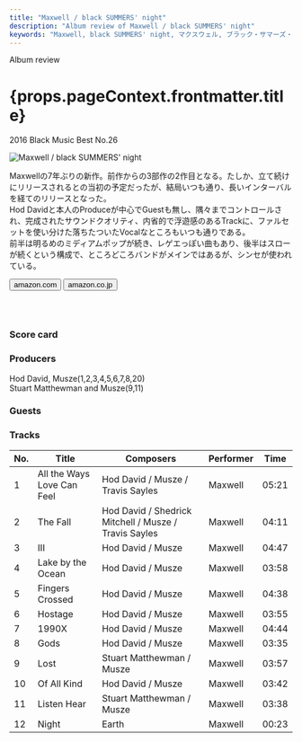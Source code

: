 ```yaml
---
title: "Maxwell / black SUMMERS' night"
description: "Album review of Maxwell / black SUMMERS' night"
keywords: "Maxwell, black SUMMERS' night, マクスウェル, ブラック・サマーズ・ナイト"
---
```





<p className="largeP">Album review</p>
<h1 className="h1--no--margin">{props.pageContext.frontmatter.title}</h1>
<p className="largeP">
  <Link to="/best50/2016/">2016 Black Music Best No.26</Link>
</p>

<Row  className="image-card-group">
	<Column colMd={3} colLg={4} noGutterMdLeft="">
       <ImageCard>

![Maxwell / black SUMMERS' night](../../images/cd/maxwell4L.jpg)

</ImageCard>
	</Column>
	<Column colMd={4} colLg={8} noGutterMdLeft="">
	<p>
	Maxwellの7年ぶりの新作。前作からの3部作の2作目となる。たしか、立て続けにリリースされるとの当初の予定だったが、結局いつも通り、長いインターバルを経てのリリースとなった。
	<br/>Hod Davidと本人のProduceが中心でGuestも無し、隅々までコントロールされ、完成されたサウンドクオリティ、内省的で浮遊感のあるTrackに、ファルセットを使い分けた落ちたついたVocalなところもいつも通りである。
	<br/>前半は明るめのミディアムポップが続き、レゲエっぽい曲もあり、後半はスローが続くという構成で、ところどころバンドがメインではあるが、シンセが使われている。
	</p>
    <div>
	  <Button className="button-right-mergin"  href="https://amzn.to/33d3RjR" renderIcon={ArrowUpRight} size='sm' kind='primary'>
      amazon.com
    </Button>
    <Button className="button-right-mergin"  href="https://amzn.to/3k1JrkF" renderIcon={ArrowUpRight} size='sm' kind='secondary'>
      amazon.co.jp
    </Button>
	</div>
	<a href="https://geo.music.apple.com/jp/album/blacksummersnight-2016/1480775531?mt=1&app=music&ls=1&at=11lcug" style="display:inline-block;overflow:hidden;background:url(https://linkmaker.itunes.apple.com/ja-jp/lockup.svg?releaseDate=2016-07-01&kind=album&bubble=apple_music&style=mono-black) no-repeat;width:180px;height:45px;"></a>
	</Column>
</Row>
<Row >
	<Column colMd={4} colLg={4} noGutterMdLeft="">
<div>
  <h3>Score card</h3>
	<SliderJS1 value="5" />
  <SliderJS2 value="1" />
	<SliderJS3 value="1" />
  <SliderJS4 value="9" />
</div>
</Column>
<Column colMd={8} colLg={8} noGutterMdLeft="">
<div>
<h3>Producers</h3>
<p>
	Hod David, Musze(1,2,3,4,5,6,7,8,20)
<br/>Stuart Matthewman and Musze(9,11)
</p>
<h3>Guests</h3>
<p>
</p>
</div>
</Column>
</Row>

<h3>Tracks</h3>

| No. | Title                      | Composers                                             | Performer | Time  |
| --- | -------------------------- | ----------------------------------------------------- | --------- | ----- |
| 1   | All the Ways Love Can Feel | Hod David / Musze / Travis Sayles                     | Maxwell   | 05:21 |
| 2   | The Fall                   | Hod David / Shedrick Mitchell / Musze / Travis Sayles | Maxwell   | 04:11 |
| 3   | III                        | Hod David / Musze                                     | Maxwell   | 04:47 |
| 4   | Lake by the Ocean          | Hod David / Musze                                     | Maxwell   | 03:58 |
| 5   | Fingers Crossed            | Hod David / Musze                                     | Maxwell   | 04:38 |
| 6   | Hostage                    | Hod David / Musze                                     | Maxwell   | 03:55 |
| 7   | 1990X                      | Hod David / Musze                                     | Maxwell   | 04:44 |
| 8   | Gods                       | Hod David / Musze                                     | Maxwell   | 03:35 |
| 9   | Lost                       | Stuart Matthewman / Musze                             | Maxwell   | 03:57 |
| 10  | Of All Kind                | Hod David / Musze                                     | Maxwell   | 03:42 |
| 11  | Listen Hear                | Stuart Matthewman / Musze                             | Maxwell   | 03:38 |
| 12  | Night                      | Earth                                                 | Maxwell   | 00:23 |
